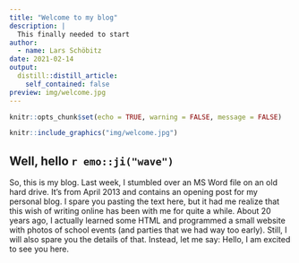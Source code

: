 ```yaml
---
title: "Welcome to my blog"
description: |
  This finally needed to start
author:
  - name: Lars Schöbitz
date: 2021-02-14
output:
  distill::distill_article:
    self_contained: false
preview: img/welcome.jpg
---
```

<script async defer data-domain="lse.de" src="https://plausible.io/js/plausible.js"></script>

```r

knitr::opts_chunk$set(echo = TRUE, warning = FALSE, message = FALSE)

```

```r

knitr::include_graphics("img/welcome.jpg")

```


## Well, hello `r emo::ji("wave")`

So, this is my blog. Last week, I stumbled over an MS Word file on an old hard drive. It's from April 2013 and contains an opening post for my personal blog. I spare you pasting the text here, but it had me realize that this wish of writing online has been with me for quite a while. About 20 years ago, I actually learned some HTML and programmed a small website with photos of school events (and parties that we had way too early). Still, I will also spare you the details of that. Instead, let me say: Hello, I am excited to see you here. 
